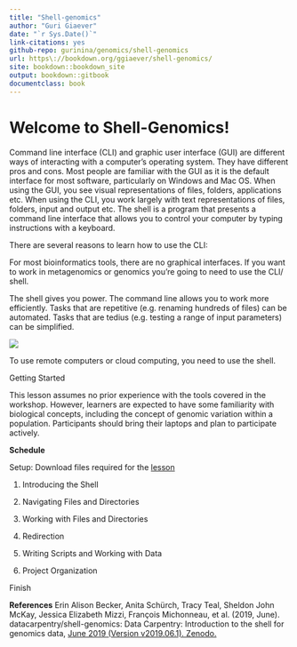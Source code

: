 ```yaml
---
title: "Shell-genomics"
author: "Guri Giaever"
date: "`r Sys.Date()`"
link-citations: yes
github-repo: gurinina/genomics/shell-genomics
url: https\://bookdown.org/ggiaever/shell-genomics/
site: bookdown::bookdown_site
output: bookdown::gitbook
documentclass: book
---
```

# Welcome to Shell-Genomics!

Command line interface (CLI) and graphic user interface (GUI) are different ways of interacting with a computer’s operating system. They have different pros and cons. Most people are familiar with the GUI as it is the default interface for most software, particularly on Windows and Mac OS. When using the GUI, you see visual representations of files, folders, applications etc. When using the CLI, you work largely with text representations of files, folders, input and output etc. The shell is a program that presents a command line interface that allows you to control your computer by typing instructions with a keyboard.

There are several reasons to learn how to use the CLI:

For most bioinformatics tools, there are no graphical interfaces. If you want to work in metagenomics or genomics 
you’re going to need to use the CLI/ shell.

The shell gives you power. The command line allows you to work more efficiently. Tasks that are repetitive (e.g. renaming hundreds of files) can be automated. Tasks that are tedius (e.g. testing a range of input parameters) can be simplified.

<img src="fig/linux.jpeg" class="center">

To use remote computers or cloud computing, you need to use the shell.

Getting Started

This lesson assumes no prior experience with the tools covered in the workshop. However, learners are expected to have some familiarity with biological concepts, including the concept of genomic variation within a population. Participants should bring their laptops and plan to participate actively.

**Schedule**

Setup: Download files required for the [lesson](https://figshare.com/articles/dataset/Data_Carpentry_Genomics_beta_2_0/7726454?file=14418296)

1. Introducing the Shell	

2. Navigating Files and Directories	

3. Working with Files and Directories

4. Redirection	

5. Writing Scripts and Working with Data

6. Project Organization	

Finish	

**References**
Erin Alison Becker, Anita Schürch, Tracy Teal, Sheldon John McKay, Jessica Elizabeth Mizzi, 
François Michonneau, et al. (2019, June). datacarpentry/shell-genomics: Data Carpentry: Introduction to the shell for genomics data, [June 2019 (Version v2019.06.1). Zenodo.](http://doi.org/10.5281/zenodo.3260560)
